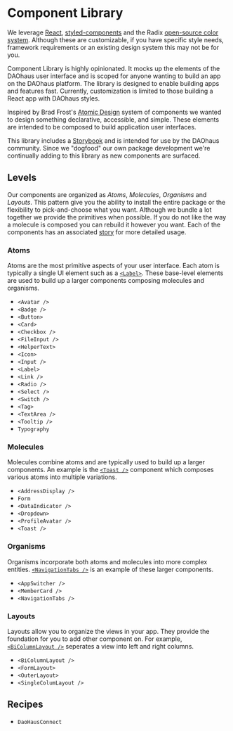 # Component Library

We leverage [React](https://reactjs.org/), [styled-components](https://styled-components.com/) and the Radix [open-source color system](https://www.radix-ui.com/colors). Although these are customizable, if you have specific style needs, framework requirements or an existing design system this may not be for you.

Component Library is highly opinionated. It mocks up the elements of the DAOhaus user interface and is scoped for anyone wanting to build an app on the DAOhaus platform. The library is designed to enable building apps and features fast. Currently, customization is limited to those building a React app with DAOhaus styles.

Inspired by Brad Frost's [Atomic Design](https://bradfrost.com/blog/post/atomic-web-design/) system of components we wanted to design something declarative, accessible, and simple. These elements are intended to be composed to build application user interfaces.

This library includes a [Storybook](https://storybook.daohaus.fun/) and is intended for use by the DAOhaus community. Since we "dogfood" our own package development we're continually adding to this library as new components are surfaced.

## Levels

Our components are organized as _Atoms_, _Molecules_, _Organisms_ and _Layouts_. This pattern give you the ability to install the entire package or the flexibility to pick-and-choose what you want. Although we bundle a lot together we provide the primitives when possible. If you do not like the way a molecule is composed you can rebuild it however you want. Each of the components has an associated [story](https://storybook.daohaus.fun/) for more detailed usage.

### Atoms

Atoms are the most primitive aspects of your user interface. Each atom is typically a single UI element such as a [`<Label>`](https://storybook.daohaus.fun/?path=/docs/atoms-label--base-label). These base-level elements are used to build up a larger components composing molecules and organisms.

- `<Avatar />`
- `<Badge />`
- `<Button>`
- `<Card>`
- `<Checkbox />`
- `<FileInput />`
- `<HelperText>`
- `<Icon>`
- `<Input />`
- `<Label>`
- `<Link />`
- `<Radio />`
- `<Select />`
- `<Switch />`
- `<Tag>`
- `<TextArea />`
- `<Tooltip />`
- `Typography`

### Molecules

Molecules combine atoms and are typically used to build up a larger components. An example is the [`<Toast />`](https://storybook.daohaus.fun/?path=/docs/molecules-toast--atom-toast) component which composes various atoms into multiple variations.

- `<AddressDisplay />`
- `Form`
- `<DataIndicator />`
- `<Dropdown>`
- `<ProfileAvatar />`
- `<Toast />`

### Organisms

Organisms incorporate both atoms and molecules into more complex entities. [`<NavigationTabs />`](https://storybook.daohaus.fun/?path=/docs/organisms-navigationtabs--navigation-tabs-example) is an example of these larger components.

- `<AppSwitcher />`
- `<MemberCard />`
- `<NavigationTabs />`

### Layouts

Layouts allow you to organize the views in your app. They provide the foundation for you to add other component on. For example, [`<BiColumnLayout />`](https://storybook.daohaus.fun/?path=/docs/layouts-bicolumnlayout--base-bi-column-layout) seperates a view into left and right columns.

- `<BiColumnLayout />`
- `<FormLayout>`
- `<OuterLayout>`
- `<SingleColumLayout />`

## Recipes

- `DaoHausConnect`

